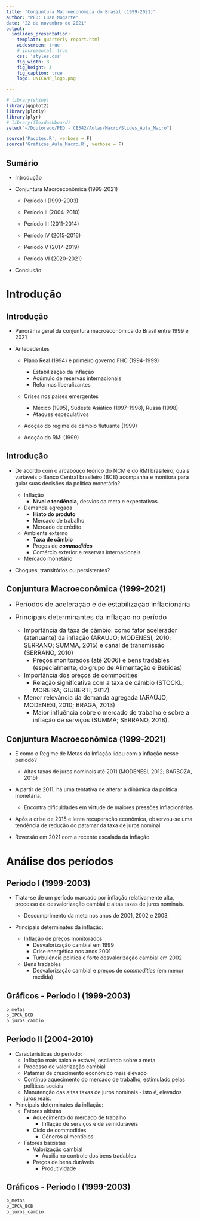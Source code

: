 ```yaml
---
title: "Conjuntura Macroeconômica do Brasil (1999-2021)"
author: "PED: Luan Mugarte"
date: "22 de novembro de 2021"
output: 
  ioslides_presentation:
    template: quarterly-report.html
    widescreen: true
    # incremental: true
    css: 'styles.css'
    fig_width: 8
    fig_height: 3
    fig_caption: true
    logo: UNICAMP_logo.png

---
```

<style>
pre {
  font-size: 14px;
}
</style>

```r
# library(shiny)
library(ggplot2)
library(plotly)
library(plyr)
# library(flexdashboard)
setwd("~/Doutorado/PED - CE342/Aulas/Macro/Slides_Aula_Macro")

source('Pacotes.R', verbose = F)
source('Graficos_Aula_Macro.R', verbose = F)
```


## Sumário

- Introdução

- Conjuntura Macroeconômica (1999-2021)

  - Período I (1999-2003)

  - Período II (2004-2010)

  - Período III (2011-2014)

  - Período IV (2015-2016)

  - Período V (2017-2019)

  - Período VI (2020-2021)
  
- Conclusão



<!----------------------------------------------------------------------------->
<!----------------                                      ----------------------->
<!----------------                GŔAFICOS              ----------------------->
<!----------------                                      ----------------------->
<!----------------------------------------------------------------------------->

Introdução
=======================================================================

## Introdução

- Panorâma geral da conjuntura macroeconômica do Brasil entre 1999 e 2021

- Antecedentes

  - Plano Real (1994) e primeiro governo FHC (1994-1999)
    - Estabilização da inflação
    - Acúmulo de reservas internacionais 
    - Reformas liberalizantes
    
  - Crises nos países emergentes
    - México (1995), Sudeste Asiático (1997-1998), Russa (1998)
    - Ataques especulativos
    
  - Adoção do regime de câmbio flutuante (1999)
  
  - Adoção do RMI (1999)


## Introdução {.smaller .build}

- De acordo com o arcabouço teórico do NCM e do RMI brasileiro, quais variáveis o Banco Central brasileiro (BCB) acompanha e monitora para guiar suas decisões da política monetária?

  - Inflação
    - **Nível e tendência**, desvios da meta e expectativas.
  
  - Demanda agregada
    - **Hiato do produto**
    - Mercado de trabalho
    - Mercado de crédito
    
  - Ambiente externo
    - **Taxa de câmbio**
    - Preços de ***commodities***
    - Comércio exterior e reservas internacionais
  
  - Mercado monetário
  
- Choques: transitórios ou persistentes?
  
## Conjuntura Macroeconômica (1999-2021)

- <font size="4"> Períodos de aceleração e de estabilização inflacionária </font>

- <font size="4"> Principais determinantes da inflação no período </font>

  - <font size="3"> Importância da taxa de câmbio: como fator acelerador (atenuante) da inflação (ARAUJO; MODENESI, 2010; SERRANO; SUMMA, 2015) e canal de transmissão (SERRANO, 2010) </font>
    - <font size="3"> Preços monitorados (até 2006) e bens tradables (especialmente, do grupo de Alimentação e Bebidas) </font>
    
  - <font size="3"> Importância dos preços de commodities </font>
    - <font size="3"> Relação significativa com a taxa de câmbio (STOCKL; MOREIRA; GIUBERTI, 2017) </font>
  
  - <font size="3"> Menor relevância da demanda agregada (ARAÚJO; MODENESI, 2010; BRAGA, 2013) </font>
    - <font size="3"> Maior influência sobre o mercado de trabalho e sobre a inflação de serviços (SUMMA; SERRANO, 2018). </font>

## Conjuntura Macroeconômica (1999-2021) 

- E como o Regime de Metas da Inflação lidou com a inflação nesse período? 

  - Altas taxas de juros nominais até 2011 (MODENESI, 2012; BARBOZA, 2015)

- A partir de 2011, há uma tentativa de alterar a dinâmica da política monetária.

  - Encontra dificuldades em virtude de maiores pressões inflacionárias.

- Após a crise de 2015 e lenta recuperação econômica, observou-se uma tendência de redução do patamar da taxa de juros nominal.

- Reversão em 2021 com a recente escalada da inflação.

Análise dos períodos
=======================================================================

## Período I (1999-2003)

- Trata-se de um período marcado por inflação relativamente alta, processo de desvalorização cambial e altas taxas de juros nominais. 

  - Descumprimento da meta nos anos de 2001, 2002 e 2003. 

- Principais determinates da inflação:
  - Inflação de preços monitorados 
    - Desvalorização cambial em 1999
    - Crise energética nos anos 2001
    - Turbulência política e forte desvalorização cambial em 2002
  
  - Bens tradables
    - Desvalorização cambial e preços de *commodities* (em menor medida)

## Gráficos - Período I (1999-2003) {.smaller}

```r
p_metas
p_IPCA_BCB
p_juros_cambio

```

## Período II (2004-2010)

- Características do período:
  - Inflação mais baixa e estável, oscilando sobre a meta
  - Processo de valorização cambial
  - Patamar de crescimento econômico mais elevado
  - Contínuo aquecimento do mercado de trabalho, estimulado pelas políticas sociais
  - Manutenção das altas taxas de juros nominais - isto é, elevados juros reais. 

- Principais determinates da inflação:
  - Fatores altistas
    - Aquecimento do mercado de trabalho
      - Inflação de serviços e de semiduráveis
    - Ciclo de commodities
      - Gêneros alimentícios
      
  - Fatores baixistas
    - Valorização cambial
      - Auxilia no controle dos bens tradables
    - Preços de bens duráveis
      - Produtividade

## Gráficos - Período I (1999-2003) {.smaller}

```r
p_metas
p_IPCA_BCB
p_juros_cambio

```

<!-- Mercado de trabalho {data-navmenu="Gráficos e tabela"} -->
<!-- ======================================================================= -->

<!-- Row -->
<!-- ----------------------------------------------------------------------- -->
<!-- ### Mercado de Trabalho -->

<!-- ```{r circos, fig.align='center', fig.width = 2, fig.height = 1} -->
<!-- knitr::include_graphics("Dados/Mercado_trabalho.png") -->
<!-- ``` -->